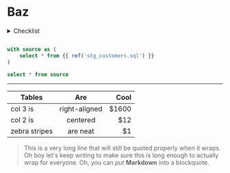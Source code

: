 
# Baz


<details>
<summary>Checklist</summary>

- [x] Create a space
- [ ] Add data source
- [ ] Transform data

</details>


<Tree>
  <Folder name="branch" defaultOpen>
    <Folder name="integrations">
        <File name="sources.yaml" />
    </Folder>
    <Folder name="models" defaultOpen >
        <File name="stg_orders.sql" />
        <File name="stg_customers.sql" />
        <File name="stg_payments.sql" />
    </Folder>
    <File name="manifest.json" />
  </Folder>
</Tree>

```sql filename="stg_customers.sql"

with source as (
    select * from {{ ref('stg_customers.sql') }}
)

select * from source
```

---

| Tables        | Are           | Cool  |
| ------------- |:-------------:| -----:|
| col 3 is      | right-aligned | $1600 |
| col 2 is      | centered      |   $12 |
| zebra stripes | are neat      |    $1 |

> This is a very long line that will still be quoted properly when it wraps. Oh boy let's keep writing to make sure this is long enough to actually wrap for everyone. Oh, you can *put* **Markdown** into a blockquote. 
